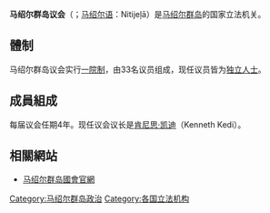 {{Infobox legislature
 | name               = 馬紹爾群島議會
 | native_name        = {{lang|mh|Nitijeļā}}
 | native_name_lang   = 
 | transcription_name = 
 | legislature        = 
 | coa_pic            = Seal_of_the_Marshall_Islands.svg
 | coa_caption        = [[馬紹爾群島國徽|馬紹爾群島國徽]]
 | coa_res            = 150px 
 | coa_alt            =
 | foundation         = 1979年
 | house_type         = [[一院制|一院制]] 
 | body               = 
 | houses             = 
 | leader1_type       = 議長
 | leader1            = Kenneth Kedi
 | election1          = 2016年1月4日
 | leader2_type       = 副議長 
 | leader2            = Jejwarick Anton 
 | election2          = 
 | leader3_type       = 
 | leader3            = 
 | election3          = 
 | members            = 33 
 | house1             = 
 | house2             = 
 | structure1         = Marshall Islands Nitijela.svg
 | structure1_res     = 300px
 | structure1_alt     = 
 | structure2         = 
 | structure2_res     = 
 | structure2_alt     = 
 | political_groups1  = {{Color box|gray|border=darkblack}} [[無黨籍|無黨籍]] (33)
 | political_groups2  = 
 | committees1        = 
 | committees2        = 
 | joint_committees   = 
 | term_length        = 4年
 | voting_system1     = [[小選區制|單一選區]][[多數制|多數相對制]]
 | voting_system2     = 
 | last_election1     = {{tsl|en|2019 Marshallese general election|2019年馬紹爾群島大選}}
 | last_election2     = 
 | previous_election1 =
 | previous_election2 =
 | session_room       = Republic of the Marshall Islands Capitol Building.gif
 | session_res        = 250px
 | session_alt        = 
 | meeting_place      = [[馬久羅|馬久羅]]國會大廈
 | website            = https://rmiparliament.org/cms/
 | footnotes          = 
 | motto              = 
}}
'''马绍尔群岛议会'''（{{lang-en|Legislature of the Marshall Islands}}；[[马绍尔语|马绍尔语]]：Nitijeļā）是[[马绍尔群岛|马绍尔群岛]]的国家立法机关。

==體制==
马绍尔群岛议会实行[[一院制|一院制]]，由33名议员组成，现任议员皆为[[独立人士|独立人士]]。

==成員組成==
每届议会任期4年。现任议会议长是[[肯尼思·凯迪|肯尼思·凯迪]]（Kenneth Kedi）。

==相關網站==
*[http://rmiparliament.org/cms/  马绍尔群岛國會官網]{{en}}

{{大洋洲题目|议会}}
[[Category:马绍尔群岛政治|Category:马绍尔群岛政治]]
[[Category:各国立法机构|Category:各国立法机构]]